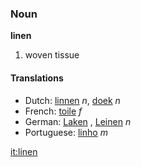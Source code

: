 ===Noun===
'''linen'''

# woven tissue

====Translations====
*Dutch: [[linnen]] ''n'', [[doek]] ''n''
*French: [[toile]] ''f''
*German: [[Laken]] '' '', [[Leinen]] ''n''
*Portuguese: [[linho]] ''m''

[[it:linen]]